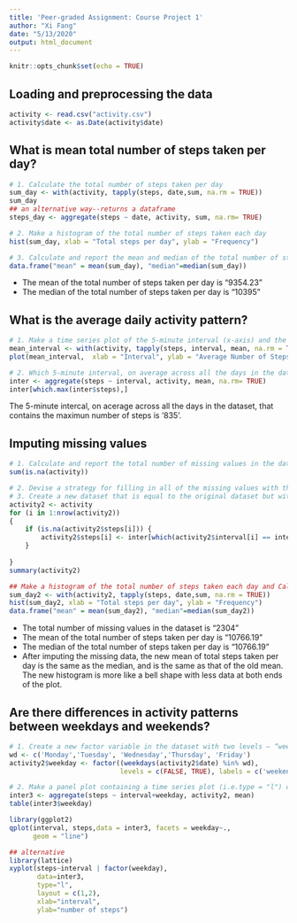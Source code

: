 ```yaml
---
title: 'Peer-graded Assignment: Course Project 1'
author: "Xi Fang"
date: "5/13/2020"
output: html_document
---
```


```r
knitr::opts_chunk$set(echo = TRUE)
```

## Loading and preprocessing the data
```r
activity <- read.csv("activity.csv")
activity$date <- as.Date(activity$date)
```

## What is mean total number of steps taken per day?
```r
# 1. Calculate the total number of steps taken per day
sum_day <- with(activity, tapply(steps, date,sum, na.rm = TRUE))
sum_day
## an alternative way--returns a dataframe
steps_day <- aggregate(steps ~ date, activity, sum, na.rm= TRUE)

# 2. Make a histogram of the total number of steps taken each day
hist(sum_day, xlab = "Total steps per day", ylab = "Frequency")

# 3. Calculate and report the mean and median of the total number of steps taken per day
data.frame("mean" = mean(sum_day), "median"=median(sum_day))
```
* The mean of the total number of steps taken per day is “9354.23”
* The median of the total number of steps taken per day is “10395”


## What is the average daily activity pattern?
```r
# 1. Make a time series plot of the 5-minute interval (x-axis) and the average number of steps taken, averaged across all days (y-axis)
mean_interval <- with(activity, tapply(steps, interval, mean, na.rm = TRUE))
plot(mean_interval,  xlab = "Interval", ylab = "Average Number of Steps", type = "l" )

# 2. Which 5-minute interval, on average across all the days in the dataset, contains the maximum number of steps?
inter <- aggregate(steps ~ interval, activity, mean, na.rm= TRUE)
inter[which.max(inter$steps),]
```
The 5-minute intercal, on acerage across all the days in the dataset, that contains the maximun number of steps is '835'.

## Imputing missing values
```r
# 1. Calculate and report the total number of missing values in the dataset (i.e. the total number of rows with NA)
sum(is.na(activity))

# 2. Devise a strategy for filling in all of the missing values with the mean for that interval in the dataset. 
# 3. Create a new dataset that is equal to the original dataset but with the missing data filled in.
activity2 <- activity
for (i in 1:nrow(activity2)) 
{ 
    if (is.na(activity2$steps[i])) {
        activity2$steps[i] <- inter[which(activity2$interval[i] == inter$interval),]$steps
    }
    
}
summary(activity2)

## Make a histogram of the total number of steps taken each day and Calculate and report the mean and median total number of steps taken per day.
sum_day2 <- with(activity2, tapply(steps, date,sum, na.rm = TRUE))
hist(sum_day2, xlab = "Total steps per day", ylab = "Frequency")
data.frame("mean" = mean(sum_day2), "median"=median(sum_day2))
```
* The total number of missing values in the dataset is “2304”
* The mean of the total number of steps taken per day is “10766.19”
* The median of the total number of steps taken per day is “10766.19”
* After imputing the missing data, the new mean of total steps taken per day is the same as the median, and is the same as that of the old mean. The new histogram is more like a bell shape with less data at both ends of the plot.


## Are there differences in activity patterns between weekdays and weekends?
```r
# 1. Create a new factor variable in the dataset with two levels – “weekday” and “weekend” indicating whether a given date is a weekday or weekend day.
wd <- c('Monday','Tuesday', 'Wednesday','Thursday', 'Friday')
activity2$weekday <- factor((weekdays(activity2$date) %in% wd),
                            levels = c(FALSE, TRUE), labels = c('weekend','weekay'))

# 2. Make a panel plot containing a time series plot (i.e.type = "l") of the 5-minute interval (x-axis) and the average number of steps taken, averaged across all weekday days or weekend days (y-axis).
inter3 <- aggregate(steps ~ interval+weekday, activity2, mean)
table(inter3$weekday)

library(ggplot2)
qplot(interval, steps,data = inter3, facets = weekday~.,
      geom = "line")

## alternative
library(lattice)
xyplot(steps~interval | factor(weekday),
       data=inter3,
       type="l",
       layout = c(1,2),
       xlab="interval",
       ylab="number of steps")

```